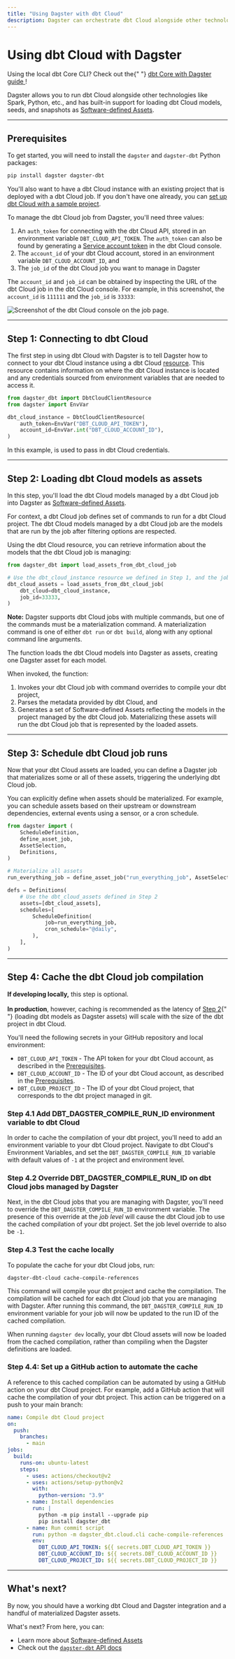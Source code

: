 ```yaml
---
title: "Using Dagster with dbt Cloud"
description: Dagster can orchestrate dbt Cloud alongside other technologies.
---
```


# Using dbt Cloud with Dagster

<Note>
  Using the local dbt Core CLI? Check out the{" "}
  <a href="/integrations/dbt/using-dbt-with-dagster">
    dbt Core with Dagster guide
  </a>
  !
</Note>

Dagster allows you to run dbt Cloud alongside other technologies like Spark, Python, etc., and has built-in support for loading dbt Cloud models, seeds, and snapshots as [Software-defined Assets](/concepts/assets/software-defined-assets).

---

## Prerequisites

To get started, you will need to install the `dagster` and `dagster-dbt` Python packages:

```bash
pip install dagster dagster-dbt
```

You'll also want to have a dbt Cloud instance with an existing project that is deployed with a dbt Cloud job. If you don't have one already, you can [set up dbt Cloud with a sample project](https://docs.getdbt.com/docs/get-started/getting-started/set-up-dbt-cloud).

To manage the dbt Cloud job from Dagster, you'll need three values:

1. An `auth_token` for connecting with the dbt Cloud API, stored in an environment variable `DBT_CLOUD_API_TOKEN`. The `auth_token` can also be found by generating a [Service account token](https://docs.getdbt.com/docs/dbt-cloud/dbt-cloud-api/service-tokens) in the dbt Cloud console.
2. The `account_id` of your dbt Cloud account, stored in an environment variable `DBT_CLOUD_ACCOUNT_ID`, and
3. The `job_id` of the dbt Cloud job you want to manage in Dagster

The `account_id` and `job_id` can be obtained by inspecting the URL of the dbt Cloud job in the dbt Cloud console. For example, in this screenshot, the `account_id` is `111111` and the `job_id` is `33333`:

<Image
alt="Screenshot of the dbt Cloud console on the job page."
src="/images/integrations/dbt/dbt_cloud_job_page.png"
width={1055}
height={673}
/>

---

## Step 1: Connecting to dbt Cloud

The first step in using dbt Cloud with Dagster is to tell Dagster how to connect to your dbt Cloud instance using a dbt Cloud [resource](/concepts/resources). This resource contains information on where the dbt Cloud instance is located and any credentials sourced from environment variables that are needed to access it.

```python startafter=start_define_dbt_cloud_instance endbefore=end_define_dbt_cloud_instance file=/integrations/dbt/dbt_cloud.py dedent=4
from dagster_dbt import DbtCloudClientResource
from dagster import EnvVar

dbt_cloud_instance = DbtCloudClientResource(
    auth_token=EnvVar("DBT_CLOUD_API_TOKEN"),
    account_id=EnvVar.int("DBT_CLOUD_ACCOUNT_ID"),
)
```

In this example, <PyObject object="EnvVar" /> is used to pass in dbt Cloud credentials.

---

## Step 2: Loading dbt Cloud models as assets

In this step, you'll load the dbt Cloud models managed by a dbt Cloud job into Dagster as [Software-defined Assets](/concepts/assets/software-defined-assets).

For context, a dbt Cloud job defines set of commands to run for a dbt Cloud project. The dbt Cloud models managed by a dbt Cloud job are the models that are run by the job after filtering options are respected.

Using the dbt Cloud resource, you can retrieve information about the models that the dbt Cloud job is managing:

```python startafter=start_load_assets_from_dbt_cloud_job endbefore=end_load_assets_from_dbt_cloud_job file=/integrations/dbt/dbt_cloud.py dedent=4
from dagster_dbt import load_assets_from_dbt_cloud_job

# Use the dbt_cloud_instance resource we defined in Step 1, and the job_id from Prerequisites
dbt_cloud_assets = load_assets_from_dbt_cloud_job(
    dbt_cloud=dbt_cloud_instance,
    job_id=33333,
)
```

<Note>
  <strong>Note:</strong> Dagster supports dbt Cloud jobs with multiple commands,
  but one of the commands must be a materialization command. A materialization
  command is one of either <code>dbt run</code> or <code>dbt build</code>, along
  with any optional command line arguments.
</Note>

The <PyObject module="dagster_dbt" object="load_assets_from_dbt_cloud_job" /> function loads the dbt Cloud models into Dagster as assets, creating one Dagster asset for each model.

When invoked, the function:

1. Invokes your dbt Cloud job with command overrides to compile your dbt project,
2. Parses the metadata provided by dbt Cloud, and
3. Generates a set of Software-defined Assets reflecting the models in the project managed by the dbt Cloud job. Materializing these assets will run the dbt Cloud job that is represented by the loaded assets.

---

## Step 3: Schedule dbt Cloud job runs

Now that your dbt Cloud assets are loaded, you can define a Dagster job that materializes some or all of these assets, triggering the underlying dbt Cloud job.

You can explicitly define when assets should be materialized. For example, you can schedule assets based on their upstream or downstream dependencies, external events using a sensor, or a cron schedule.

```python startafter=start_schedule_dbt_cloud_assets endbefore=end_schedule_dbt_cloud_assets file=/integrations/dbt/dbt_cloud.py dedent=4
from dagster import (
    ScheduleDefinition,
    define_asset_job,
    AssetSelection,
    Definitions,
)

# Materialize all assets
run_everything_job = define_asset_job("run_everything_job", AssetSelection.all())

defs = Definitions(
    # Use the dbt_cloud_assets defined in Step 2
    assets=[dbt_cloud_assets],
    schedules=[
        ScheduleDefinition(
            job=run_everything_job,
            cron_schedule="@daily",
        ),
    ],
)
```

---

## Step 4: Cache the dbt Cloud job compilation

<Note>
  <strong>If developing locally,</strong> this step is optional.
  <br />
  <br /> <strong>In production</strong>, however, caching is recommended as the
  latency of <a href="#step-2-loading-dbt-cloud-models-as-assets">Step 2</a>{" "}
  (loading dbt models as Dagster assets) will scale with the size of the dbt
  project in dbt Cloud.
</Note>

You'll need the following secrets in your GitHub repository and local environment:

- `DBT_CLOUD_API_TOKEN` - The API token for your dbt Cloud account, as described in the [Prerequisites](#prerequisites).
- `DBT_CLOUD_ACCOUNT_ID` - The ID of your dbt Cloud account, as described in the [Prerequisites](#prerequisites).
- `DBT_CLOUD_PROJECT_ID` - The ID of your dbt Cloud project, that corresponds to the dbt project managed in git.

### Step 4.1 Add DBT_DAGSTER_COMPILE_RUN_ID environment variable to dbt Cloud

In order to cache the compilation of your dbt project, you'll need to add an environment variable to your dbt Cloud project. Navigate to dbt Cloud's Environment Variables, and set the `DBT_DAGSTER_COMPILE_RUN_ID` variable with default values of `-1` at the project and environment level.

### Step 4.2 Override DBT_DAGSTER_COMPILE_RUN_ID on dbt Cloud jobs managed by Dagster

Next, in the dbt Cloud jobs that you are managing with Dagster, you'll need to override the `DBT_DAGSTER_COMPILE_RUN_ID` environment variable. The presence of this override at the _job level_ will cause the dbt Cloud job to use the cached compilation of your dbt project. Set the job level override to also be `-1`.

### Step 4.3 Test the cache locally

To populate the cache for your dbt Cloud jobs, run:

```shell
dagster-dbt-cloud cache-compile-references
```

This command will compile your dbt project and cache the compilation. The compilation will be cached for each dbt Cloud job that you are managing with Dagster. After running this command, the `DBT_DAGSTER_COMPILE_RUN_ID` environment variable for your job will now be updated to the run ID of the cached compilation.

When running `dagster dev` locally, your dbt Cloud assets will now be loaded from the cached compilation, rather than compiling when the Dagster definitions are loaded.

### Step 4.4: Set up a GitHub action to automate the cache

A reference to this cached compilation can be automated by using a GitHub action on your dbt Cloud project. For example, add a GitHub action that will cache the compilation of your dbt project. This action can be triggered on a push to your main branch:

```yaml
name: Compile dbt Cloud project
on:
  push:
    branches:
      - main
jobs:
  build:
    runs-on: ubuntu-latest
    steps:
      - uses: actions/checkout@v2
      - uses: actions/setup-python@v2
        with:
          python-version: "3.9"
      - name: Install dependencies
        run: |
          python -m pip install --upgrade pip
          pip install dagster_dbt
      - name: Run commit script
        run: python -m dagster_dbt.cloud.cli cache-compile-references
        env:
          DBT_CLOUD_API_TOKEN: ${{ secrets.DBT_CLOUD_API_TOKEN }}
          DBT_CLOUD_ACCOUNT_ID: ${{ secrets.DBT_CLOUD_ACCOUNT_ID }}
          DBT_CLOUD_PROJECT_ID: ${{ secrets.DBT_CLOUD_PROJECT_ID }}
```

---

## What's next?

By now, you should have a working dbt Cloud and Dagster integration and a handful of materialized Dagster assets.

What's next? From here, you can:

- Learn more about [Software-defined Assets](/concepts/assets/software-defined-assets)
- Check out the [`dagster-dbt` API docs](/\_apidocs/libraries/dagster-dbt)
